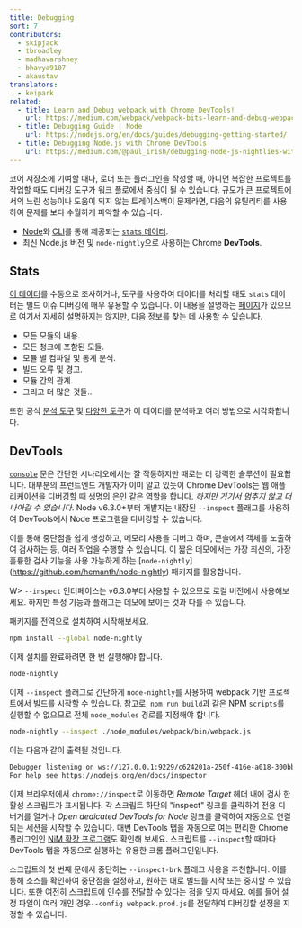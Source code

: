 ```yaml
---
title: Debugging
sort: 7
contributors:
  - skipjack
  - tbroadley
  - madhavarshney
  - bhavya9107
  - akaustav
translators:
  - keipark
related:
  - title: Learn and Debug webpack with Chrome DevTools!
    url: https://medium.com/webpack/webpack-bits-learn-and-debug-webpack-with-chrome-dev-tools-da1c5b19554
  - title: Debugging Guide | Node
    url: https://nodejs.org/en/docs/guides/debugging-getting-started/
  - title: Debugging Node.js with Chrome DevTools
    url: https://medium.com/@paul_irish/debugging-node-js-nightlies-with-chrome-devtools-7c4a1b95ae27
---
```


코어 저장소에 기여할 때나, 로더 또는 플러그인을 작성할 때, 아니면 복잡한 프로젝트를 작업할 때도 디버깅 도구가 워크 플로에서 중심이 될 수 있습니다. 규모가 큰 프로젝트에서의 느린 성능이나 도움이 되지 않는 트레이스백이 문제라면, 다음의 유틸리티를 사용하여 문제를 보다 수월하게 파악할 수 있습니다.

-  [Node](/api/node/#stats-object)와 [CLI](/api/cli/#common-options)를 통해 제공되는 [`stats` 데이터](/api/stats).
-  최신 Node.js 버전 및 `node-nightly`으로 사용하는 Chrome **DevTools**.

## Stats

[이 데이터](/api/stats)를 수동으로 조사하거나, 도구를 사용하여 데이터를 처리할 때도 `stats` 데이터는 빌드 이슈 디버깅에 매우 유용할 수 있습니다. 이 내용을 설명하는 [페이지](/api/stats)가 있으므로 여기서 자세히 설명하지는 않지만, 다음 정보를 찾는 데 사용할 수 있습니다.

- 모든 모듈의 내용.
- 모든 청크에 포함된 모듈.
- 모듈 별 컴파일 및 통계 분석.
- 빌드 오류 및 경고.
- 모듈 간의 관계.
- 그리고 더 많은 것들..

또한 공식 [분석 도구](https://github.com/webpack/analyse) 및 [다양한 도구](/guides/code-splitting/#bundle-analysis)가 이 데이터를 분석하고 여러 방법으로 시각화합니다.

## DevTools

[`console`](https://nodejs.org/api/console.html) 문은 간단한 시나리오에서는 잘 작동하지만 때로는 더 강력한 솔루션이 필요합니다. 대부분의 프런트엔드 개발자가 이미 알고 있듯이 Chrome DevTools는 웹 애플리케이션을 디버깅할 때 생명의 은인 같은 역할을 합니다. _하지만 거기서 멈추지 않고 더 나아갈 수 있습니다_. Node v6.3.0+부터 개발자는 내장된 `--inspect` 플래그를 사용하여 DevTools에서 Node 프로그램을 디버깅할 수 있습니다.

이를 통해 중단점을 쉽게 생성하고, 메모리 사용을 디버그 하며, 콘솔에서 객체를 노출하여 검사하는 등, 여러 작업을 수행할 수 있습니다. 이 짧은 데모에서는 가장 최신의, 가장 훌륭한 검사 기능을 사용 가능하게 하는 [`node-nightly`] (https://github.com/hemanth/node-nightly) 패키지를 활용합니다.

W> `--inspect` 인터페이스는 v6.3.0부터 사용할 수 있으므로 로컬 버전에서 사용해보세요. 하지만 특정 기능과 플래그는 데모에 보이는 것과 다를 수 있습니다.

패키지를 전역으로 설치하여 시작해보세요.

```bash
npm install --global node-nightly
```

이제 설치를 완료하려면 한 번 실행해야 합니다.

```bash
node-nightly
```

이제 `--inspect` 플래그로 간단하게 `node-nightly`를 사용하여 webpack 기반 프로젝트에서 빌드를 시작할 수 있습니다. 참고로, `npm run build`과 같은 NPM `scripts`를 실행할 수 없으므로 전체 `node_modules` 경로를 지정해야 합니다.

```bash
node-nightly --inspect ./node_modules/webpack/bin/webpack.js
```

이는 다음과 같이 출력될 것입니다.

```bash
Debugger listening on ws://127.0.0.1:9229/c624201a-250f-416e-a018-300bbec7be2c
For help see https://nodejs.org/en/docs/inspector
```

이제 브라우저에서 `chrome://inspect`로 이동하면 _Remote Target_ 헤더 내에 검사 한 활성 스크립트가 표시됩니다. 각 스크립트 하단의 "inspect" 링크를 클릭하여 전용 디버거를 열거나 _Open dedicated DevTools for Node_ 링크를 클릭하여 자동으로 연결되는 세션을 시작할 수 있습니다. 매번 DevTools 탭을 자동으로 여는 편리한 Chrome 플러그인인 [NiM 확장 프로그램](https://chrome.google.com/webstore/detail/nodejs-v8-inspector-manag/gnhhdgbaldcilmgcpfddgdbkhjohddkj)도 확인해 보세요. 스크립트를 `--inspect`할 때마다 DevTools 탭을 자동으로 실행하는 유용한 크롬 플러그인입니다.

스크립트의 첫 번째 문에서 중단하는 `--inspect-brk` 플래그 사용을 추천합니다. 이를 통해 소스를 확인하여 중단점을 설정하고, 원하는 대로 빌드를 시작 또는 중지할 수 있습니다. 또한 여전히 스크립트에 인수를 전달할 수 있다는 점을 잊지 마세요. 예를 들어 설정 파일이 여러 개인 경우`--config webpack.prod.js`를 전달하여 디버깅할 설정을 지정할 수 있습니다.